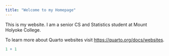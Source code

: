 ```yaml
---
title: "Welcome to my Homepage"
---
```


This is my website. I am a senior CS and Statistics student at Mount Holyoke College.

To learn more about Quarto websites visit <https://quarto.org/docs/websites>.

```r
1 + 1
```

